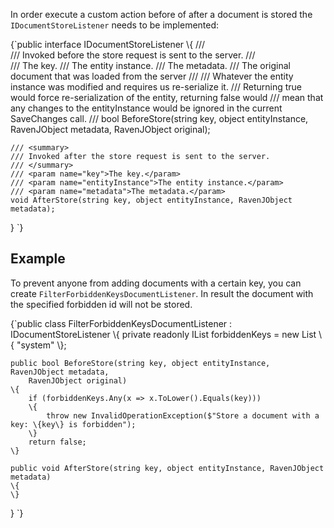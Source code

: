 
In order execute a custom action before of after a document is stored the `IDocumentStoreListener` needs to be implemented:

<TabItem value="document_store_interface" label="document_store_interface">
<CodeBlock language="csharp">
{`public interface IDocumentStoreListener
\{
	/// <summary>
	/// Invoked before the store request is sent to the server.
	/// </summary>
	/// <param name="key">The key.</param>
	/// <param name="entityInstance">The entity instance.</param>
	/// <param name="metadata">The metadata.</param>
	/// <param name="original">The original document that was loaded from the server</param>
	/// <returns>
	/// Whatever the entity instance was modified and requires us re-serialize it.
	/// Returning true would force re-serialization of the entity, returning false would 
	/// mean that any changes to the entityInstance would be ignored in the current SaveChanges call.
	/// </returns>
	bool BeforeStore(string key, object entityInstance, RavenJObject metadata,
						RavenJObject original);

	/// <summary>
	/// Invoked after the store request is sent to the server.
	/// </summary>
	/// <param name="key">The key.</param>
	/// <param name="entityInstance">The entity instance.</param>
	/// <param name="metadata">The metadata.</param>
	void AfterStore(string key, object entityInstance, RavenJObject metadata);
\}
`}
</CodeBlock>
</TabItem>

## Example

To prevent anyone from adding documents with a certain key, you can create `FilterForbiddenKeysDocumentListener`. In result the document with the specified forbidden id will not be stored.

<TabItem value="document_store_example" label="document_store_example">
<CodeBlock language="csharp">
{`public class FilterForbiddenKeysDocumentListener : IDocumentStoreListener
\{
	private readonly IList<string> forbiddenKeys = new List<string> \{ "system" \};

    public bool BeforeStore(string key, object entityInstance, RavenJObject metadata,
        RavenJObject original)
    \{
        if (forbiddenKeys.Any(x => x.ToLower().Equals(key)))
        \{
            throw new InvalidOperationException($"Store a document with a key: \{key\} is forbidden");
        \}
        return false;
    \}

    public void AfterStore(string key, object entityInstance, RavenJObject metadata)
	\{
	\}
\}
`}
</CodeBlock>
</TabItem>


